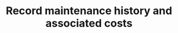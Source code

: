 ---
title: "Record maintenance history and associated costs"
description: "Description of your new file."
---